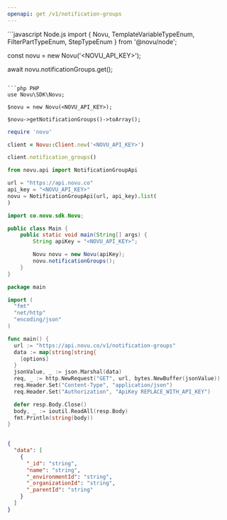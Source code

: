 ```yaml
---
openapi: get /v1/notification-groups
---
```


<Snippet file="apikey-warning.mdx" />

<RequestExample>
```javascript Node.js
import { Novu, TemplateVariableTypeEnum, FilterPartTypeEnum, StepTypeEnum } from '@novu/node';

const novu = new Novu('<NOVU_API_KEY>');

await novu.notificationGroups.get();
```

```php PHP
use Novu\SDK\Novu;

$novu = new Novu(<NOVU_API_KEY>);

$novu->getNotificationGroups()->toArray();
```

```ruby Ruby
require 'novu'

client = Novu::Client.new('<NOVU_API_KEY>')

client.notification_groups()
```

```python Python
from novu.api import NotificationGroupApi

url = "https://api.novu.co"
api_key = "<NOVU_API_KEY>"
novu = NotificationGroupApi(url, api_key).list(
)
```

```java Java
import co.novu.sdk.Novu;

public class Main {
    public static void main(String[] args) {
        String apiKey = "<NOVU_API_KEY>";

        Novu novu = new Novu(apiKey);
        novu.notificationGroups();
    }
}
```

```go Go
package main

import (
  "fmt"
  "net/http"
  "encoding/json"
)

func main() {
  url := "https://api.novu.co/v1/notification-groups"
  data := map[string]string{
    [options]
  }
  jsonValue, _ := json.Marshal(data)
  req, _ := http.NewRequest("GET", url, bytes.NewBuffer(jsonValue))
  req.Header.Set("Content-Type", "application/json")
  req.Header.Set("Authorization", "ApiKey REPLACE_WITH_API_KEY")

  defer resp.Body.Close()
  body, _ := ioutil.ReadAll(resp.Body)
  fmt.Println(string(body))
}
    
```

</RequestExample>

<ResponseExample>

```json Response
{
  "data": [
    {
      "_id": "string",
      "name": "string",
      "_environmentId": "string",
      "_organizationId": "string",
      "_parentId": "string"
    }
  ]
}
```

</ResponseExample>